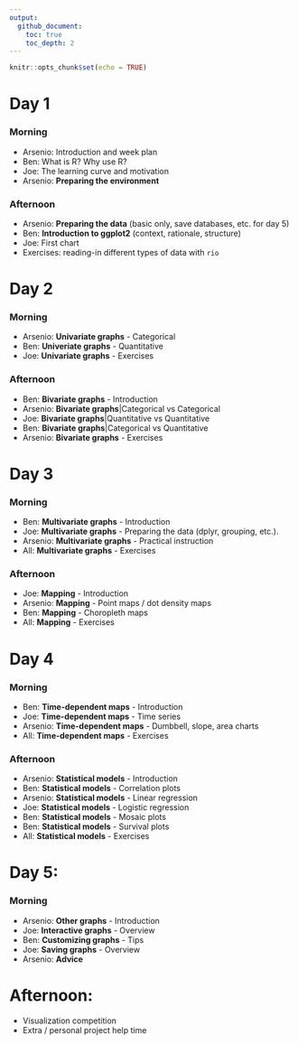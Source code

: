```yaml
---
output:
  github_document:
    toc: true
    toc_depth: 2
---
```


```r
knitr::opts_chunk$set(echo = TRUE)
```


# Day 1  


### Morning  
- Arsenio: Introduction and week plan  
- Ben: What is R? Why use R?  
- Joe: The learning curve and motivation
- Arsenio: **Preparing the environment**

### Afternoon
- Arsenio: **Preparing the data** (basic only, save databases, etc. for day 5)  
- Ben: **Introduction to ggplot2** (context, rationale, structure)
- Joe: First chart
- Exercises: reading-in different types of data with `rio`

# Day 2

### Morning  
- Arsenio: **Univariate graphs** - Categorical
- Ben: **Univeriate graphs** - Quantitative
- Joe: **Univariate graphs** - Exercises

### Afternoon
- Ben: **Bivariate graphs** - Introduction
- Arsenio: **Bivariate graphs**|Categorical vs Categorical
- Joe: **Bivariate graphs**|Quantitative vs Quantitative
- Ben: **Bivariate graphs**|Categorical vs Quantitative
- Arsenio: **Bivariate graphs** - Exercises

# Day 3

### Morning
- Ben: **Multivariate graphs** - Introduction
- Joe: **Multivariate graphs** - Preparing the data (dplyr, grouping, etc.).
- Arsenio: **Multivariate graphs** - Practical instruction
- All: **Multivariate graphs** - Exercises

### Afternoon
- Joe: **Mapping** - Introduction  
- Arsenio: **Mapping** - Point maps / dot density maps
- Ben: **Mapping** - Choropleth maps  
- All: **Mapping** - Exercises



# Day 4

### Morning

- Ben: **Time-dependent maps** - Introduction
- Joe: **Time-dependent maps** - Time series
- Arsenio: **Time-dependent maps** - Dumbbell, slope, area charts
- All: **Time-dependent maps** - Exercises

### Afternoon

- Arsenio: **Statistical models** - Introduction
- Ben: **Statistical models** - Correlation plots
- Arsenio: **Statistical models** - Linear regression 
- Joe: **Statistical models** - Logistic regression
- Ben: **Statistical models** - Mosaic plots
- Ben: **Statistical models** - Survival plots
- All: **Statistical models** - Exercises

# Day 5:

### Morning
- Arsenio: **Other graphs** - Introduction
- Joe: **Interactive graphs** - Overview
- Ben: **Customizing graphs** - Tips
- Joe: **Saving graphs** - Overview
- Arsenio: **Advice** 

# Afternoon:
- Visualization competition
- Extra / personal project help time

